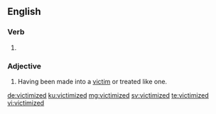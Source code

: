 ==English==

===Verb===
{{head|en|verb form}}

# {{en-past of|victimize}}

===Adjective===
{{en-adj}}

# Having been made into a [[victim]] or treated like one.

[[de:victimized]]
[[ku:victimized]]
[[mg:victimized]]
[[sv:victimized]]
[[te:victimized]]
[[vi:victimized]]